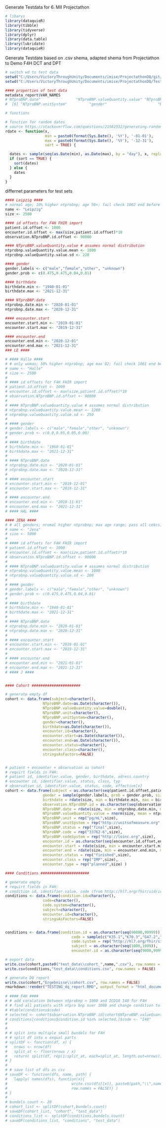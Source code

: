 Generate Testdata for 6. MII Projectathon

```r
# libarys
library(dataquieR)
library(tibble)
library(tidyverse)
library(dplyr)
library(data.table)
library(lubridate)
library(dataquieR)
```

Generate Testdate based on .csv shema, adapted shema from Projectathon to Demo F4H DCT and DPT


```r
# switch wd to test data
setwd("C:/Users/VictoryThroughUnity/Documents/imise/ProjectathonDQ/git/Projectathon6-smith2")
setwd("C:/Users/VictoryThroughUnity/Documents/imise/ProjectathonDQ/Testing/VHF Test Data")

#### properties of test data
metadata_report$VAR_NAMES
# NTproBNP.date"                "NTproBNP.valueQuantity.value" "NTproBNP.code"                "NTproBNP.codeSystem"          "NTproBNP.unit"               
#  [6] "NTproBNP.unitSystem"          "gender"                       "birthdate"                    "encounter.start"              "encounter.end" 

# functions

# function for random dates
# source https://stackoverflow.com/questions/21502332/generating-random-dates
rdate <- function(x,
                  min = paste0(format(Sys.Date(), '%Y'), '-01-01'),
                  max = paste0(format(Sys.Date(), '%Y'), '-12-31'),
                  sort = TRUE) {

  dates <- sample(seq(as.Date(min), as.Date(max), by = "day"), x, replace = TRUE)
  if (sort == TRUE) {
    sort(dates)
  } else {
    dates
  }
}

```

differnet parameters for test sets
```r


#### Leipzig ####
# normal age; 10% higher ntprobnp; age 50+; fail check 1002 end before ntprobnp
name <- "Leipzig"
size <- 2500

#### id offsets for F4H FHIR import
patient.id.offset <- 1000
encounter.id.offset <- max(size,patient.id.offset)*10
observation.NTproBNP.id.offset <- 90000

#### NTproBNP.valueQuantity.value # assumes normal distribution
ntprobnp.valueQuantity.value.mean <- 1000
ntprobnp.valueQuantity.value.sd <- 220

#### gender
gender.labels <- c("male","female","other", "unknown")
gender.prob <- c(0.475,0.475,0.04,0.01)

#### birthdate
birthdate.min <- "1940-01-01"
birthdate.max <- "2021-12-31"

#### NTproBNP.date
ntprobnp.date.min <- "2020-01-01"
ntprobnp.date.max <- "2020-12-31"

#### encounter.start
encounter.start.min <- "2019-01-01"
encounter.start.max <- "2019-12-31"

#### encounter.end
encounter.end.min <- "2020-12-01"
encounter.end.max <- "2021-12-31"
### LE ####

# #### Halle ####
# # only woman; 50% higher ntprobnp; age max 82; fail check 1001 end before start
# name <- "Halle"
# size <- 2500
# 
# #### id offsets for F4H FHIR import
# patient.id.offset <- 1000
# encounter.id.offset <- max(size,patient.id.offset)*10
# observation.NTproBNP.id.offset <- 90000
# 
# #### NTproBNP.valueQuantity.value # assumes normal distribution
# ntprobnp.valueQuantity.value.mean <- 1200
# ntprobnp.valueQuantity.value.sd <- 250
# 
# #### gender
# gender.labels <- c("male","female","other", "unknown")
# gender.prob <- c(0.0,0.95,0.05,0.00)
# 
# #### birthdate
# birthdate.min <- "1960-01-01"
# birthdate.max <- "2021-12-31"
# 
# #### NTproBNP.date
# ntprobnp.date.min <- "2020-01-01"
# ntprobnp.date.max <- "2020-12-31"
# 
# #### encounter.start
# encounter.start.min <- "2019-12-01"
# encounter.start.max <- "2019-12-31"
# 
# #### encounter.end
# encounter.end.min <- "2019-11-01"
# encounter.end.max <- "2021-12-31"
# #### HAL ####

#### JENA ####
# # all genders; nromal higher ntprobnp; max age range; pass all cekcs; double size
# name <- "Jena"
# size <- 5000
# 
# #### id offsets for F4H FHIR import
# patient.id.offset <- 1000
# encounter.id.offset <- max(size,patient.id.offset)*10
# observation.NTproBNP.id.offset <- 90000
# 
# #### NTproBNP.valueQuantity.value # assumes normal distribution
# ntprobnp.valueQuantity.value.mean <- 1000
# ntprobnp.valueQuantity.value.sd <- 200
# 
# #### gender
# gender.labels <- c("male","female","other", "unknown")
# gender.prob <- c(0.475,0.475,0.04,0.01)
# 
# #### birthdate
# birthdate.min <- "1940-01-01"
# birthdate.max <- "2021-12-31"
# 
# #### NTproBNP.date
# ntprobnp.date.min <- "2020-01-01"
# ntprobnp.date.max <- "2020-12-31"
# 
# #### encounter.start
# encounter.start.min <- "2019-01-01"
# encounter.start.max <- "2019-12-31"
# 
# #### encounter.end
# encounter.end.min <- "2021-01-01"
# encounter.end.max <- "2021-12-31"
# #### J ####


#### Cohort ######################

# generate empty df
cohort <- data.frame(subject=character(),
                 NTproBNP.date=as.Date(character()), 
                 NTproBNP.valueQuantity.value=double(),
                 NTproBNP.unit=character(),
                 NTproBNP.unitSystem=character(),
                 gender=character(),
                 birthdate=as.Date(character()),
                 encounter.id=character(),
                 encounter.start=as.Date(character()),
                 encounter.end=as.Date(character()),
                 encounter.status=character(),
                 encounter.class=character(),
                 stringsAsFactors=FALSE) 


# patient + encounter + observation as cohort
# requirt fields in F4H:
# patient id, identifier.value, gender, birthdate, adress.country
# encounter id, identifier.value, status, class, typ
# observation id, identifier.value, status, code, effective[x]
cohort <- data.frame(subject = as.character(seq(patient.id.offset,patient.id.offset + size - 1)),
                 gender = sample(gender.labels, prob = gender.prob, size = size, replace = TRUE),
                 birthdate = rdate(size, min = birthdate.min, max = birthdate.max, sort = FALSE),
                 observation.NTproBNP.id = as.character(seq(observation.NTproBNP.id.offset,observation.NTproBNP.id.offset + size - 1)),
                 NTproBNP.date = rdate(size, min = ntprobnp.date.min, max = ntprobnp.date.max,sort = FALSE), 
                 NTproBNP.valueQuantity.value = rnorm(size, mean = ntprobnp.valueQuantity.value.mean, sd = ntprobnp.valueQuantity.value.sd),
                 NTproBNP.unit = rep("pg/mL",size),
                 NTproBNP.unitSystem = rep("http://unitsofmeasure.org",size),
                 NTproBNP.status = rep("final",size),
                 NTproBNP.code = rep("33762-6",size),
                 NTproBNP.codeSystem = rep("http://loinc.org",size),
                 encounter.id = as.character(seq(encounter.id.offset,encounter.id.offset + size - 1)),
                 encounter.start = rdate(size, min = encounter.start.min, max = encounter.start.max,sort = FALSE),
                 encounter.end = rdate(size, min = encounter.end.min, max = encounter.end.max,sort = FALSE),
                 encounter.status = rep("finished",size),
                 encounter.class = rep("IMP",size),
                 encounter.type = rep("planned",size) )

#### Conditions ######################

# generate empty
# requirt fields in F4H:
# condition id, identifier.value, code (from http://hl7.org/fhir/sid/icd-10), subject (ref patient)
conditions <- data.frame(condition.id=character(),
                 code=character(),
                 code.system=character(),
                 subject=character(),
                 encounter.id=character(),
                 stringsAsFactors=FALSE) 


conditions <- data.frame(condition.id = as.character(seq(90000,90999)),
                              code = sample(c("K35.1","K70.3","G47.2","G43.9","F19.0"), size = 1000, replace = TRUE),
                              code.system = rep("http://hl7.org/fhir/sid/icd-10",1000),
                              subject = as.character(seq(1000,1999)),
                              encounter.id = as.character(seq(9000,9999)) )  

# export data 
write.csv(cohort,paste0("test_data\\cohort_",name,".csv"), row.names = FALSE)
write.csv(conditions,"test_data\\conditions.csv", row.names = FALSE)

# generate DQ report
write.csv(cohort,"Ergebnisse\\cohort.csv", row.names = FALSE)
rmarkdown::render("TESTING_dq_report.RMD", output_format = "html_document", output_file = paste0("Ergebnisse/DQ-Report_",name,".html"))
 
# #### F4H ####
# # add coralation between ntprobnp > 1000 and ICD10 I48 for F4H
# # find all patients with ntpro bnp over 1000 and change condition to VHF (ICD10 I48
# #table(conditions$code)
# selected <- cohort$observation.NTproBNP.id[cohort$NTproBNP.valueQuantity.value > 1000]
# conditions[conditions$condition.id %in% selected,]$code <- "I48"
# 
# 
# # split into multiple small bundels for F4H
# # split df into x exqual parts
# splitDF <- function(df, x) {
#   nrows <- nrow(df)
#   split_at <- floor(nrows / x)
#   return( split(df, rep(1:split_at, each=split_at, length.out=nrows)) )
# }
# 
# # save list of dfs as csv
# saveDF <- function(dfs, name, path) {
#   lapply( names(dfs), function(x){
#                             write.csv(dfs[[x]], paste0(path,"\\",name,"_",x,".csv"),
#                             row.names = FALSE)} ) 
# }
# 
# bundels.count <- 20
# cohort_list <- splitDF(cohort,bundels.count)
# saveDF(cohort_list, "cohort", "test_data")
# conditions_list <- splitDF(conditions,bundels.count)
# saveDF(conditions_list, "conditions", "test_data")

```
